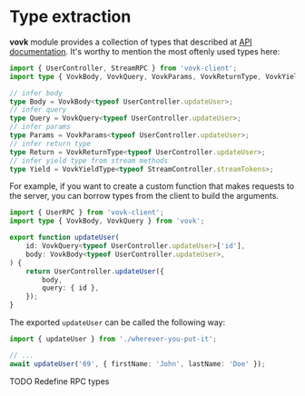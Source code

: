 # Type extraction

**vovk** module provides a collection of types that described at [API documentation](/api-reference). It's worthy to mention the most oftenly used types here:

```ts
import { UserController, StreamRPC } from 'vovk-client';
import type { VovkBody, VovkQuery, VovkParams, VovkReturnType, VovkYieldType } from 'vovk';

// infer body
type Body = VovkBody<typeof UserController.updateUser>;
// infer query
type Query = VovkQuery<typeof UserController.updateUser>;
// infer params
type Params = VovkParams<typeof UserController.updateUser>;
// infer return type
type Return = VovkReturnType<typeof UserController.updateUser>;
// infer yield type from stream methods
type Yield = VovkYieldType<typeof StreamController.streamTokens>;
```

For example, if you want to create a custom function that makes requests to the server, you can borrow types from the client to build the arguments.

```ts
import { UserRPC } from 'vovk-client';
import type { VovkBody, VovkQuery } from 'vovk';

export function updateUser(
    id: VovkQuery<typeof UserController.updateUser>['id'],
    body: VovkBody<typeof UserController.updateUser>,
) {
    return UserController.updateUser({
        body,
        query: { id },
    });
}
```

The exported `updateUser` can be called the following way:

```ts
import { updateUser } from './wherever-you-put-it';

// ...
await updateUser('69', { firstName: 'John', lastName: 'Doe' });
```

TODO Redefine RPC types
